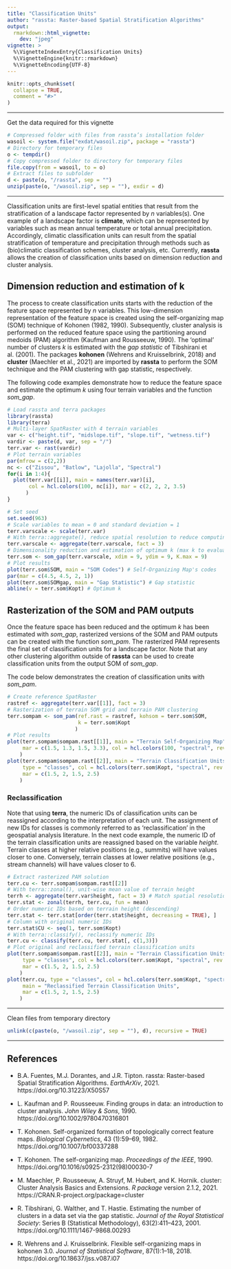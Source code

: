 ```yaml
---
title: "Classification Units"
author: "rassta: Raster-based Spatial Stratification Algorithms"
output: 
  rmarkdown::html_vignette:
    dev: "jpeg"
vignette: >
  %\VignetteIndexEntry{Classification Units}
  %\VignetteEngine{knitr::rmarkdown}
  %\VignetteEncoding{UTF-8}
---
```


```r
knitr::opts_chunk$set(
  collapse = TRUE,
  comment = "#>"
)
```

--------------------------------------------------------------------------------

Get the data required for this vignette
```r
# Compressed folder with files from rassta’s installation folder
wasoil <- system.file("exdat/wasoil.zip", package = "rassta")
# Directory for temporary files
o <- tempdir()
# Copy compressed folder to directory for temporary files
file.copy(from = wasoil, to = o)
# Extract files to subfolder
d <- paste(o, "/rassta", sep = "")
unzip(paste(o, "/wasoil.zip", sep = ""), exdir = d)
```
  
--------------------------------------------------------------------------------

Classification units are first-level spatial entities that result from the
stratification of a landscape factor represented by *n* variables(s). One
example of a landscape factor is **climate**, which can be represented by
variables such as mean annual temperature or total annual precipitation.
Accordingly, climatic classification units can result from the spatial
stratification of temperature and precipitation through methods such as
(bio)climatic classification schemes, cluster analysis, etc. Currently,
**rassta** allows the creation of classification units based on dimension
reduction and cluster analysis.

## Dimension reduction and estimation of k

The process to create classification units starts with the reduction of the
feature space represented by *n* variables. This low-dimension representation of
the feature space is created using the self-organizing map (SOM) technique of
Kohonen (1982, 1990). Subsequently, cluster analysis is performed on the reduced
feature space using the partitioning around medoids (PAM) algorithm (Kaufman and
Rousseeuw, 1990). The 'optimal' number of clusters *k* is estimated with the
*gap statistic* of Tibshirani et al. (2001). The packages **kohonen** (Wehrens
and Kruisselbrink, 2018) and **cluster** (Maechler et al., 2021) are imported by
**rassta** to perform the SOM technique and the PAM clustering with gap
statistic, respectively.

The following code examples demonstrate how to reduce the feature space and
estimate the optimum *k* using four terrain variables and the function
*som_gap*.

```r
# Load rassta and terra packages
library(rassta)
library(terra)
# Multi-layer SpatRaster with 4 terrain variables
var <- c("height.tif", "midslope.tif", "slope.tif", "wetness.tif")
vardir <- paste(d, var, sep = "/")
terr.var <- rast(vardir)
# Plot terrain variables
par(mfrow = c(2,2))
nc <- c("Zissou", "Batlow", "Lajolla", "Spectral")
for(i in 1:4){
  plot(terr.var[[i]], main = names(terr.var)[i],
       col = hcl.colors(100, nc[i]), mar = c(2, 2, 2, 3.5)
      )
}
```

```r
# Set seed
set.seed(963)
# Scale variables to mean = 0 and standard deviation = 1
terr.varscale <- scale(terr.var)
# With terra::aggregate(), reduce spatial resolution to reduce computing time
terr.varscale <- aggregate(terr.varscale, fact = 3)
# Dimensionality reduction and estimation of optimum k (max k to evaluate: 9)
terr.som <- som_gap(terr.varscale, xdim = 9, ydim = 9, K.max = 9)
# Plot results
plot(terr.som$SOM, main = "SOM Codes") # Self-Organizing Map's codes
par(mar = c(4.5, 4.5, 2, 1))
plot(terr.som$SOMgap, main = "Gap Statistic") # Gap statistic
abline(v = terr.som$Kopt) # Optimum k
```

## Rasterization of the SOM and PAM outputs

Once the feature space has been reduced and the optimum *k* has been
estimated with *som_gap*, rasterized versions of the SOM and PAM outputs
can be created with the function *som_pam*. The rasterized PAM represents
the final set of classification units for a landscape factor. Note that any
other clustering algorithm outside of **rassta** can be used to create
classification units from the output SOM of *som_gap*.

The code below demonstrates the creation of classification units with *som_pam*.

```r
# Create reference SpatRaster
rastref <- aggregate(terr.var[[1]], fact = 3)
# Rasterization of terrain SOM grid and terrain PAM clustering
terr.sompam <- som_pam(ref.rast = rastref, kohsom = terr.som$SOM,
                       k = terr.som$Kopt
                      )
# Plot results
plot(terr.sompam$sompam.rast[[1]], main = "Terrain Self-Organizing Map",
     mar = c(1.5, 1.3, 1.5, 3.3), col = hcl.colors(100, "spectral", rev = TRUE)
    )
plot(terr.sompam$sompam.rast[[2]], main = "Terrain Classification Units",
     type = "classes", col = hcl.colors(terr.som$Kopt, "spectral", rev = TRUE),
     mar = c(1.5, 2, 1.5, 2.5)
    )
```

### Reclassification

Note that using **terra**, the numeric IDs of classification units can be
reassigned according to the interpretation of each unit. The assignment of new
IDs for classes is commonly referred to as 'reclassification' in the geospatial
analysis literature. In the next code example, the numeric ID of the terrain
classification units are reassigned based on the variable *height*. Terrain
classes at higher relative positions (e.g., summits) will have values closer to
one. Conversely, terrain classes at lower relative positions (e.g., stream
channels) will have values closer to 6.

```r
# Extract rasterized PAM solution
terr.cu <- terr.sompam$sompam.rast[[2]]
# With terra::zonal(), unit-wise mean value of terrain height
terrh <- aggregate(terr.var$height, fact = 3) # Match spatial resolution
terr.stat <- zonal(terrh, terr.cu, fun = mean)
# Order numeric IDs based on terrain height (descending)
terr.stat <- terr.stat[order(terr.stat$height, decreasing = TRUE), ]
# Column with original numeric IDs
terr.stat$CU <- seq(1, terr.som$Kopt)
# With terra::classify(), reclassify numeric IDs
terr.cu <- classify(terr.cu, terr.stat[, c(1,3)])
# Plot original and reclassified terrain classification units
plot(terr.sompam$sompam.rast[[2]], main = "Terrain Classification Units",
     type = "classes", col = hcl.colors(terr.som$Kopt, "spectral", rev = TRUE),
     mar = c(1.5, 2, 1.5, 2.5)
    )
plot(terr.cu, type = "classes", col = hcl.colors(terr.som$Kopt, "spectral"),
     main = "Reclassified Terrain Classification Units",
     mar = c(1.5, 2, 1.5, 2.5)
    )
```

---

Clean files from temporary directory
```r
unlink(c(paste(o, "/wasoil.zip", sep = ""), d), recursive = TRUE)
```

---

## References

- B.A. Fuentes, M.J. Dorantes, and J.R. Tipton. rassta: Raster-based Spatial
Stratification Algorithms. *EarthArXiv*, 2021.
https://doi.org/10.31223/X50S57
  
- L. Kaufman and P. Rousseeuw. Finding groups in data: an introduction to
cluster analysis.  *John Wiley & Sons*, 1990.
https://doi.org/10.1002/9780470316801

- T. Kohonen. Self-organized formation of topologically correct feature maps.
*Biological Cybernetics*, 43 (1):59–69, 1982.
https://doi.org/10.1007/bf00337288

- T. Kohonen. The self-organizing map.  *Proceedings of the IEEE*, 1990.
https://doi.org/10.1016/s0925-2312(98)00030-7

- M. Maechler, P. Rousseeuw, A. Struyf, M. Hubert, and K. Hornik. cluster:
Cluster Analysis Basics and Extensions. *R package* version 2.1.2, 2021.
https://CRAN.R-project.org/package=cluster

- R. Tibshirani, G. Walther, and T. Hastie. Estimating the number of clusters in
a data set via the gap statistic. *Journal of the Royal Statistical Society*:
Series B (Statistical Methodology), 63(2):411–423, 2001.
https://doi.org/10.1111/1467-9868.00293

- R. Wehrens and J. Kruisselbrink. Flexible self-organizing maps in kohonen 3.0.
*Journal of Statistical Software*, 87(1):1–18, 2018.
https://doi.org/10.18637/jss.v087.i07
